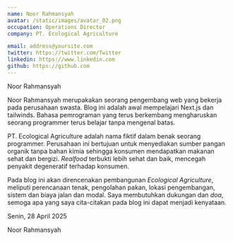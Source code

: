 ```yaml
---
name: Noor Rahmansyah
avatar: /static/images/avatar_02.png
occupation: Operations Director
company: PT. Ecological Agriculture

email: address@yoursite.com
twitter: https://twitter.com/Twitter
linkedin: https://www.linkedin.com
github: https://github.com
---
```


Noor Rahmansyah

Noor Rahmansyah merupakakan seorang pengembang web yang bekerja pada perusahaan swasta. Blog ini adalah awal mempelajari Next.js dan tailwinds. Bahasa pemrograman yang terus berkembang mengharuskan seorang programmer terus belajar tanpa mengenal batas.

PT. Ecological Agriculture adalah nama fiktif dalam benak seorang programmer. Perusahaan ini bertujuan untuk menyediakan sumber pangan organik tanpa bahan kimia sehingga konsumen mendapatkan makanan sehat dan bergizi. _Realfood_ terbukti lebih sehat dan baik, mencegah penyakit degeneratif terhadap konsumen.

Pada blog ini akan direncenakan pembangunan _Ecological Agriculture_, meliputi perencanaan tenak, pengolahan pakan, lokasi pengembangan, sistem dan biaya jalan dan modal. Saya membutuhkan dukungan dan _doa_, semoga apa yang saya cita-citakan pada blog ini dapat menjadi kenyataan.

Senin, 28 April 2025

Noor Rahmansyah
